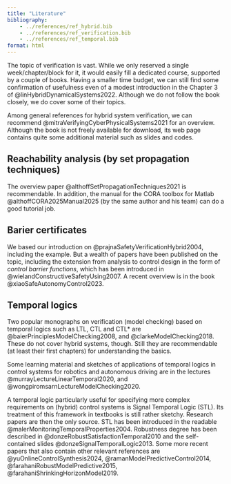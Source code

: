 ```yaml
---
title: "Literature"
bibliography: 
    - ../references/ref_hybrid.bib
    - ../references/ref_verification.bib
    - ../references/ref_temporal.bib
format: html
---
```


The topic of verification is vast. While we only reserved a single week/chapter/block for it, it would easily fill a dedicated course, supported by a couple of books. Having a smaller time budget, we can still find some confirmation of usefulness even of a modest introduction in the Chapter 3 of @linHybridDynamicalSystems2022. Although we do not follow the book closely, we do cover some of their topics. 

Among general references for hybrid system verification, we can recommend @mitraVerifyingCyberPhysicalSystems2021 for an overview. Although the book is not freely available for download, its web page contains quite some additional material such as slides and codes.

## Reachability analysis (by set propagation techniques)

The overview paper @althoffSetPropagationTechniques2021 is recommendable. In addition, the manual for the CORA toolbox for Matlab @althoffCORA2025Manual2025 (by the same author and his team) can do a good tutorial job.

## Barier certificates

We based our introduction on @prajnaSafetyVerificationHybrid2004, including the example. But a wealth of papers have been published on the topic, including the extension from analysis to control design in the form of *control barrier functions*, which has been introduced in @wielandConstructiveSafetyUsing2007. A recent overview is in the book @xiaoSafeAutonomyControl2023.

## Temporal logics 

Two popular monographs on verification (model checking) based on temporal logics such as LTL, CTL and CTL* are @baierPrinciplesModelChecking2008, and @clarkeModelChecking2018. These do not cover hybrid systems, though. Still they are recommendable (at least their first chapters) for understanding the basics.

Some learning material and sketches of applications of temporal logics in control systems for robotics and autonomous driving are in the lectures @murrayLectureLinearTemporal2020, and @wongpiromsarnLectureModelChecking2020.

A temporal logic particularly useful for specifying more complex requirements on (hybrid) control systems is Signal Temporal Logic (STL). Its treatment of this framework in textbooks is still rather sketchy. Research papers are then the only source. STL has been introduced in the readable @malerMonitoringTemporalProperties2004. Robustness degree has been described in @donzeRobustSatisfactionTemporal2010 and the self-contained slides @donzeSignalTemporalLogic2013. Some more recent papers that also contain other relevant references are @yuOnlineControlSynthesis2024, @ramanModelPredictiveControl2014, @farahaniRobustModelPredictive2015, @farahaniShrinkingHorizonModel2019.